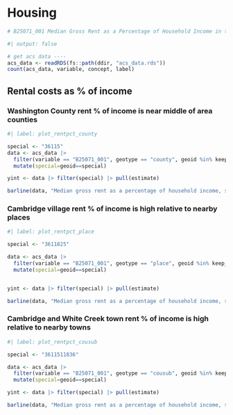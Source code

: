 
# Housing

```r
# B25071_001 Median Gross Rent as a Percentage of Household Income in the Past 12 Months (Dollars) 
```


```r
#| output: false

# get acs data ----
acs_data <- readRDS(fs::path(ddir, "acs_data.rds"))
count(acs_data, variable, concept, label)

```

## Rental costs as % of income {.unlisted}

### Washington County rent % of income is near middle of area counties

```r
#| label: plot_rentpct_county

special <- "36115"
data <- acs_data |> 
  filter(variable == "B25071_001", geotype == "county", geoid %in% keep_cos) |> 
  mutate(special=geoid==special)

yint <- data |> filter(special) |> pull(estimate)

barline(data, "Median gross rent as a percentage of household income, selected area counties", "% of income", seq(0, 100, 5), yint)

```


### Cambridge village rent % of income is high relative to nearby places

```r
#| label: plot_rentpct_place

special <- "3611825"

data <- acs_data |> 
  filter(variable == "B25071_001", geotype == "place", geoid %in% keep_places) |> 
  mutate(special=geoid==special)


yint <- data |> filter(special) |> pull(estimate)

barline(data, "Median gross rent as a percentage of household income, selected area villages and places", "% of income", seq(0, 100, 5), yint)

```


### Cambridge and White Creek town rent % of income is high relative to nearby towns

```r
#| label: plot_rentpct_cousub

special <- "3611511836"

data <- acs_data |> 
  filter(variable == "B25071_001", geotype == "cousub", geoid %in% keep_cousubs) |> 
  mutate(special=geoid==special)

yint <- data |> filter(special) |> pull(estimate)

barline(data, "Median gross rent as a percentage of household income, selected area towns", "% of income", seq(0, 100, 5), yint)

```


